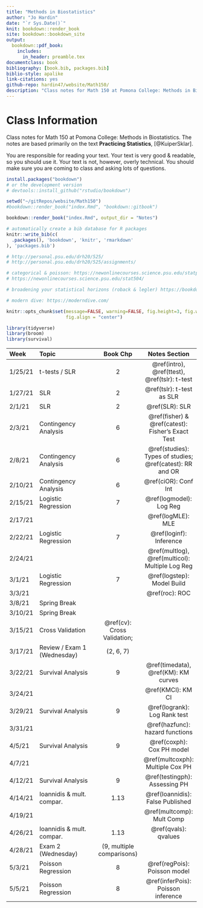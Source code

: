 ```yaml
--- 
title: "Methods in Biostatistics"
author: "Jo Hardin"
date: "`r Sys.Date()`"
knit: bookdown::render_book
site: bookdown::bookdown_site
output:
  bookdown::pdf_book:
    includes:
      in_header: preamble.tex
documentclass: book
bibliography: [book.bib, packages.bib]
biblio-style: apalike
link-citations: yes
github-repo: hardin47/website/Math150/
description: "Class notes for Math 150 at Pomona College: Methods in Biostatistics.  The notes are based primarily on the text Practicing Statistics, Kuiper and Sklar"
---
```



# Class Information {-}

Class notes for Math 150 at Pomona College: Methods in Biostatistics.  The notes are based primarily on the text **Practicing Statistics**, [@KuiperSklar].


You are responsible for reading your text.  Your text is very good & readable, so you should use it.  Your text is not, however, overly technical.  You should make sure you are coming to class and asking lots of questions.

```r
install.packages("bookdown")
# or the development version
# devtools::install_github("rstudio/bookdown")

setwd("~/gitRepos/website/Math150")
#bookdown::render_book("index.Rmd", "bookdown::gitbook")

bookdown::render_book("index.Rmd", output_dir = "Notes")
```


```r
# automatically create a bib database for R packages
knitr::write_bib(c(
  .packages(), 'bookdown', 'knitr', 'rmarkdown'
), 'packages.bib')
```



```r
# http://personal.psu.edu/drh20/525/
# http://personal.psu.edu/drh20/525/assignments/

# categorical & poisson: https://newonlinecourses.science.psu.edu/statprogram/stat504
# https://newonlinecourses.science.psu.edu/stat504/

# broadening your statistical horizons (roback & legler) https://bookdown.org/roback/bookdown-bysh/

# modern dive: https://moderndive.com/

```


```r
knitr::opts_chunk$set(message=FALSE, warning=FALSE, fig.height=3, fig.width=5, 
                      fig.align = "center")

library(tidyverse)
library(broom)
library(survival)
```

| Week    	| Topic                      	|  Book Chp   	|   Notes Section |
|:---------	|:---------------------------	|:----------------:	|:----------------:	|
| 1/25/21 	| t-tests / SLR  | 2 | \@ref(intro), \@ref(ttest), \@ref(tslr): t-test |
| 1/27/21 	| SLR | 2 |  \@ref(tslr): t-test as SLR   |
| 2/1/21 	| SLR | 2 | \@ref(SLR): SLR |
| 2/3/21  	| Contingency Analysis | 6 | \@ref(fisher) & \@ref(catest): Fisher's Exact Test |
| 2/8/21 	| Contingency Analysis | 6 |  \@ref(studies): Types of studies; \@ref(catest): RR and OR
| 2/10/21 	| Contingency Analysis | 6 | \@ref(ciOR): Conf Int|
| 2/15/21 	| Logistic Regression | 7 | \@ref(logmodel): Log Reg |
| 2/17/21 	| | | \@ref(logMLE): MLE |
| 2/22/21 	| Logistic Regression | 7 | \@ref(loginf): Inference |
| 2/24/21 	| | | \@ref(multlog), \@ref(multicol): Multiple Log Reg |
| 3/1/21  	| Logistic Regression | 7 | \@ref(logstep): Model Build |
| 3/3/21  	| | |  \@ref(roc): ROC | 
| 3/8/21 	| Spring Break | |
| 3/10/21 	| Spring Break |  	|
| 3/15/21 	| Cross Validation | \@ref(cv): Cross Validation; |
| 3/17/21 	| Review / Exam 1 (Wednesday) |  (2, 6, 7) 	|
| 3/22/21 	| Survival Analysis | 9 | \@ref(timedata), \@ref(KM): KM curves |
| 3/24/21 	| | | \@ref(KMCI): KM CI  |
| 3/29/21  	| Survival Analysis | 9 |  \@ref(logrank): Log Rank test|
| 3/31/21  	| | |  \@ref(hazfunc): hazard functions |
| 4/5/21  	| Survival Analysis | 9 | \@ref(coxph): Cox PH model |
| 4/7/21  	| | | \@ref(multcoxph): Multiple Cox PH  |
| 4/12/21 	| Survival Analysis | 9 |  \@ref(testingph): Assessing PH |
| 4/14/21 	| Ioannidis & mult. compar. | 1.13 | \@ref(Ioannidis): False Published
| 4/19/21 	| |  | \@ref(multcomp): Mult Comp
| 4/26/21 	| Ioannidis & mult. compar. | 1.13 | \@ref(qvals): qvalues
| 4/28/21 	| Exam 2 (Wednesday) |  (9, multiple comparisons) 	|
| 5/3/21 	| Poisson Regression | 8 | \@ref(regPois): Poisson model |  
| 5/5/21  	| Poisson Regression | 8 | \@ref(inferPois): Poisson inference |
